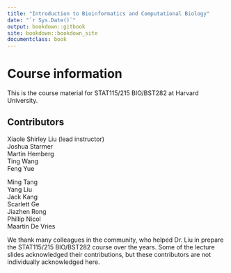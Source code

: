 ```yaml
--- 
title: "Introduction to Bioinformatics and Computational Biology"
date: "`r Sys.Date()`"
output: bookdown::gitbook
site: bookdown::bookdown_site
documentclass: book
---
```


# Course information

This is the course material for STAT115/215 BIO/BST282 at Harvard University. 

## Contributors 

Xiaole Shirley Liu (lead instructor)  
Joshua Starmer  
Martin Hemberg  
Ting Wang  
Feng Yue   

Ming Tang  
Yang Liu  
Jack Kang  
Scarlett Ge  
Jiazhen Rong  
Phillip Nicol  
Maartin De Vries  

We thank many colleagues in the community, who helped Dr. Liu in prepare the STAT115/215 BIO/BST282 course over the years. Some of the lecture slides acknowledged their contributions, but these contributors are not individually acknowledged here.
